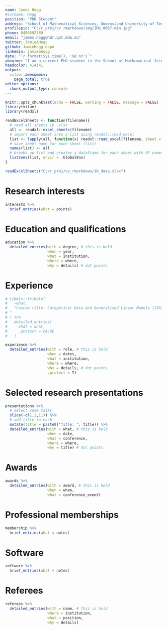 ```yaml
---
name: James Hogg
#surname: Hogg
position: "PhD Student"
address: "School of Mathematical Sciences, Queensland University of Technology"
profilepic: "C:/r_proj/cv_rmarkdown/img/IMG_0667-min.jpg"
phone: 0450592789
email: "james.hogg@hdr.qut.edu.au"
twitter: JamieAHogg
github: JamieHogg-depo
linkedin: jamieahogg
date: "`r format(Sys.time(), '%B %Y')`"
aboutme: "I am a current PhD student in the School of Mathematical Sciences at the Queensland University of Technology (QUT) under the supervision of Distinguished Professor Kerrie Mengersen, Dr Susanna Cramb, Professor Peter Baade and Dr Jessica Cameron. My PhD work is funded by the internationally-awarded Australian Cancer Atlas, where my role is to develop Bayesian methodology to generate small area level cancer risk factor estimates. I am passionate about accessible research, Bayesian inference, and spatial modelling, and am dedicated to making a positive impact in the field of cancer research."
headcolor: 414141
output:
  vitae::awesomecv:
    page_total: true
editor_options: 
  chunk_output_type: console
---
```


```r
knitr::opts_chunk$set(echo = FALSE, warning = FALSE, message = FALSE)
library(vitae)
library(readxl)

readExcelSheets <- function(filename){
  # read all sheets in .xlsx 
  all <- readxl::excel_sheets(filename)
  # import each sheet into a list using readxl::read_excel
  list <- lapply(all, function(x) readxl::read_excel(filename, sheet = x))
  # save sheet name for each sheet (list)
  names(list) <- all
  # breaks up list and creates a dataframe for each sheet with df names matching sheet names
  list2env(list, envir = .GlobalEnv)
}

readExcelSheets("C:/r_proj/cv_rmarkdown/JH_data.xlsx")
```

# Research interests

```r
interests %>% 
  brief_entries(what = points) 
```

# Education and qualifications

```r
education %>% 
  detailed_entries(with = degree, # this is bold 
                   when = year, 
                   what = institution, 
                   where = where,
                   why = details) # dot points
```

# Experience 

```r
# tibble::tribble(
#   ~what,
#   "Course title: Categorical Data and Generalised Linear Models (STAT7608)
# "
# ) %>%
#   detailed_entries(
#     what = what,
#     .protect = FALSE
#   )

experience %>%
  detailed_entries(with = role, # this is bold
                   when = dates,
                   what = institution,
                   where = where,
                   why = details, # dot points
                   .protect = T)
```

# Selected research presentations

```r
presentations %>% 
  # select some talks
  slice(-c(1,2,11)) %>% 
  # add title to each
  mutate(title = paste0("Title: ", title)) %>% 
  detailed_entries(with = what, # this is bold 
                   when = date, 
                   what = conference, 
                   where = where,
                   why = title) # dot points
```

# Awards

```r
awards %>% 
  detailed_entries(with = award, # this is bold 
                   when = when, 
                   what = conference_event) 
```

# Professional memberships

```r
membership %>% 
  brief_entries(what = notes) 
```

# Software

```r
software %>% 
  brief_entries(what = notes) 
```

# Referees

```r
referees %>% 
  detailed_entries(with = name, # this is bold 
                   where = institution,
                   what = position, 
                   why = details)
```

<!-- # Publications -->

<!-- ```{r} -->
<!-- library(dplyr) -->
<!-- knitr::write_bib(c("vitae", "tibble"), "packages.bib") -->

<!-- bibliography_entries("packages.bib") %>% -->
<!--   arrange(desc(author$family), issued) -->
<!-- ``` -->

